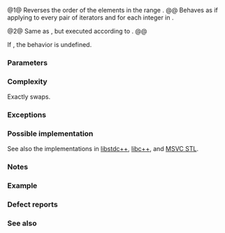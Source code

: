{{cpp/title|reverse}}
{{cpp/algorithm/navbar}}
{{dcl begin}}
{{dcl header|algorithm}}
{{dcl|num=1|notes={{mark constexpr since c++20}}|
template&lt; class BidirIt &gt;
void reverse( BidirIt first, BidirIt last );
}}
{{dcl|num=2|since=c++17|
template&lt; class ExecutionPolicy, class BidirIt &gt;
void reverse( ExecutionPolicy&amp;&amp; policy, BidirIt first, BidirIt last );
}}
{{dcl end}}

@1@ Reverses the order of the elements in the range {{range|first|last}}.
@@ Behaves as if applying {{lc|std::iter_swap}} to every pair of iterators {{c|first + i}} and {{c|(last - i) - 1}} for each integer {{c|i}} in {{range|0|std::distance(first, last) / 2}}.

@2@ Same as {{v|1}}, but executed according to {{c|policy}}.
@@ {{cpp/algorithm/parallel overload precondition}}

If {{rev inl|until=c++20|{{c|*first}} is not {{named req|Swappable}}}}{{rev inl|since=c++20|{{tt|BidirIt}} is not {{named req|ValueSwappable}}}}, the behavior is undefined.

===Parameters===
{{par begin}}
{{par|first, last|the range of elements to reverse}}
{{par exec pol}}
{{par hreq}}
{{par req named|BidirIt|BidirectionalIterator}}
{{par end}}

===Complexity===
Exactly {{c|std::distance(first, last) / 2}} swaps.

===Exceptions===
{{cpp/algorithm/parallel exceptions reporting behavior|singular=yes}}

===Possible implementation===
See also the implementations in [https://github.com/gcc-mirror/gcc/blob/14d8a5ae472ca5743016f37da2dd4770d83dea21/libstdc%2B%2B-v3/include/bits/stl_algo.h#L1087-L1152 libstdc++], [https://github.com/llvm/llvm-project/blob/6adbc83ee9e46b476e0f75d5671c3a21f675a936/libcxx/include/__algorithm/reverse.h libc++], and [https://github.com/microsoft/STL/blob/472161105d596192194d4715ccad307c6c163b4a/stl/inc/xutility#L5335-L5370 MSVC STL].
{{eq fun|1=
template&lt;class BidirIt&gt;
constexpr // since C++20
void reverse(BidirIt first, BidirIt last)
{
    using iter_cat = typename std::iterator_traits&lt;BidirIt&gt;::iterator_category;
    
    // Tag dispatch, e.g. calling reverse_impl(first, last, iter_cat()),
    // can be used in C++14 and earlier modes.
    if constexpr (std::is_base_of_v&lt;std::random_access_iterator_tag, iter_cat&gt;)
    {
        if (first == last)
            return;
        
        for (--last; first &lt; last; (void)++first, --last)
            std::iter_swap(first, last);
    }
    else
        while (first != last &amp;&amp; first != --last)
            std::iter_swap(first++, last);
}
}}

===Notes===
{{cpp/algorithm/notes swap vectorization}}

===Example===
{{example
|
|code=
#include &lt;algorithm&gt;
#include &lt;iostream&gt;
#include &lt;iterator&gt;
#include &lt;vector&gt;

void println(auto rem, auto const&amp; v)
{
    for (std::cout &lt;&lt; rem; auto e : v)
        std::cout &lt;&lt; e &lt;&lt; ' ';
    std::cout &lt;&lt; '\n';
}

int main()
{
    std::vector&lt;int&gt; v {1, 2, 3};
    std::reverse(v.begin(), v.end());
    println("after reverse, v = ", v);
    
    int a[] = {4, 5, 6, 7};
    std::reverse(std::begin(a), std::end(a));
    println("after reverse, a = ", a);
}
|output=
after reverse, v = 3 2 1
after reverse, a = 7 6 5 4
}}

===Defect reports===
{{dr list begin}}
{{dr list item|wg=lwg|dr=223|std=C++98|before={{lc|std::swap}} was applied to each pair of iterators|after=applies {{lc|std::iter_swap}} instead}}
{{dr list item|wg=lwg|dr=2039|std=C++98|before={{lc|std::iter_swap}} was also applied when {{c|i}}&lt;br&gt;equals {{c|std::distance(first, last) / 2}}|after=not applied}}
{{dr list end}}

===See also===
{{dsc begin}}
{{dsc inc|cpp/algorithm/dsc reverse_copy}}
{{dsc inc|cpp/algorithm/ranges/dsc reverse}}
{{dsc end}}

{{langlinks|de|es|fr|it|ja|pt|ru|zh}}